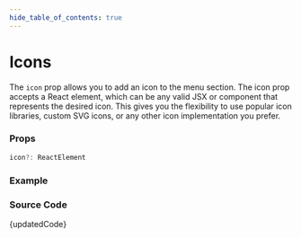 ```yaml
---
hide_table_of_contents: true
---
```



# Icons


The `icon` prop allows you to add an icon to the menu section. The icon prop accepts a React element, which can be any valid JSX or component that represents the desired icon. This gives you the flexibility to use popular icon libraries, custom SVG icons, or any other icon implementation you prefer.

### Props

```ts noCopy
icon?: ReactElement
```

### Example

<BrowserWindow url='/vertical-menu/menu-section/icon'>
  <Provider>
    <Icon />
  </Provider>
</BrowserWindow>

### Source Code

<TsToJsCodeSnippet>{updatedCode}</TsToJsCodeSnippet>
